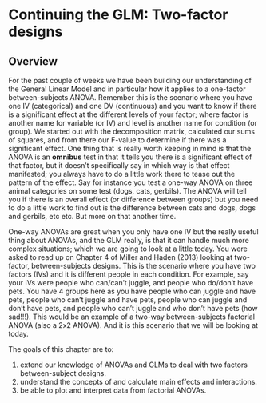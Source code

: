 # Continuing the GLM: Two-factor designs

## Overview

For the past couple of weeks we have been building our understanding of the General Linear Model and in particular how it applies to a one-factor between-subjects ANOVA.  Remember this is the scenario where you have one IV (categorical) and one DV (continuous) and you want to know if there is a significant effect at the different levels of your factor; where factor is another name for variable (or IV) and level is another name for condition (or group). We started out with the decomposition matrix, calculated our sums of squares, and from there our F-value to determine if there was a significant effect.  One thing that is really worth keeping in mind is that the ANOVA is an **omnibus** test in that it tells you there is a significant effect of that factor, but it doesn't specifically say in which way is that effect manifested; you always have to do a little work there to tease out the pattern of the effect.  Say for instance you test a one-way ANOVA on three animal categories on some test (dogs, cats, gerbils). The ANOVA will tell you if there is an overall effect (or difference between groups) but you need to do a little work to find out is the difference between cats and dogs, dogs and gerbils, etc etc.  But more on that another time.

One-way ANOVAs are great when you only have one IV but the really useful thing about ANOVAs, and the GLM really, is that it can handle much more complex situations; which we are going to look at a little today.  You were asked to read up on Chapter 4 of Miller and Haden (2013) looking at two-factor, between-subjects designs. This is the scenario where you have two factors (IVs) and it is different people in each condition. For example, say your IVs were people who can/can't juggle, and people who do/don't have pets.  You have 4 groups here as you have people who can juggle and have pets, people who can't juggle and have pets, people who can juggle and don't have pets, and people who can't juggle and who don't have pets (how sad!!!). This would be an example of a two-way between-subjects factorial ANOVA (also a 2x2 ANOVA). And it is this scenario that we will be looking at today.

The goals of this chapter are to:

1. extend our knowledge of ANOVAs and GLMs to deal with two factors between-subject designs.
2. understand the concepts of and calculate main effects and interactions.
3. be able to plot and interpret data from factorial ANOVAs.
